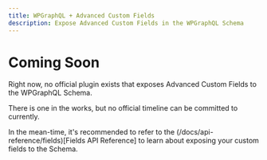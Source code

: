 ```yaml
---
title: WPGraphQL + Advanced Custom Fields
description: Expose Advanced Custom Fields in the WPGraphQL Schema
---
```


# Coming Soon

Right now, no official plugin exists that exposes Advanced Custom Fields to the WPGraphQL Schema.

There is one in the works, but no official timeline can be committed to currently.

In the mean-time, it's recommended to refer to the (/docs/api-reference/fields)[Fields API Reference]
to learn about exposing your custom fields to the Schema.
